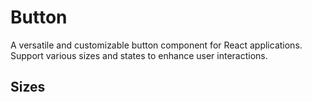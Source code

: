  

<Meta title="Elements/Button/Docs" />

 # Button
A versatile and customizable button component for React applications. <br /> Support various sizes and states to enhance user interactions.

<Canvas of={ButtonStories.Default} />
<Controls of={ButtonStories.Default} />

## Sizes
<Canvas of={ButtonStories.Sizes} />